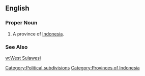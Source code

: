 ==English==
===Proper Noun===
{{en-proper noun}}
#A province of [[Indonesia]].
===See Also===
[[w:West Sulawesi]]
[[Category:Political subdivisions]]
[[Category:Provinces of Indonesia]]